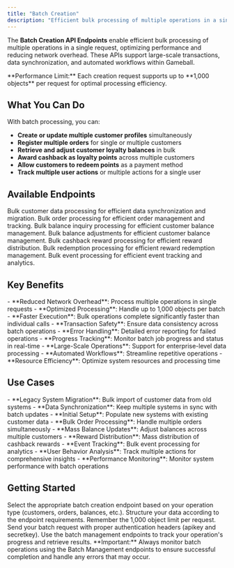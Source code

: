 ```yaml
---
title: "Batch Creation"
description: "Efficient bulk processing of multiple operations in a single request, optimizing performance and reducing network overhead."
---
```


The **Batch Creation API Endpoints** enable efficient bulk processing of multiple operations in a single request, optimizing performance and reducing network overhead. These APIs support large-scale transactions, data synchronization, and automated workflows within Gameball.

<Info>
**Performance Limit:** Each creation request supports up to **1,000 objects** per request for optimal processing efficiency.
</Info>

## What You Can Do

With batch processing, you can:

- **Create or update multiple customer profiles** simultaneously
- **Register multiple orders** for single or multiple customers
- **Retrieve and adjust customer loyalty balances** in bulk
- **Award cashback as loyalty points** across multiple customers
- **Allow customers to redeem points** as a payment method
- **Track multiple user actions** or multiple actions for a single user

## Available Endpoints

<CardGroup cols={2}>
<Card title="Customer Data" icon="users" href="/api-reference/batches/batch-creation/customer-data">
  Bulk customer data processing for efficient data synchronization and migration.
</Card>

<Card title="Orders" icon="shopping-cart" href="/api-reference/batches/batch-creation/orders">
  Bulk order processing for efficient order management and tracking.
</Card>

<Card title="Balance Inquiries" icon="search" href="/api-reference/batches/batch-creation/balance-inquiries">
  Bulk balance inquiry processing for efficient customer balance management.
</Card>

<Card title="Adjustments" icon="settings" href="/api-reference/batches/batch-creation/adjustments">
  Bulk balance adjustments for efficient customer balance management.
</Card>

<Card title="Cashback Rewards" icon="gift" href="/api-reference/batches/batch-creation/cashback-rewards">
  Bulk cashback reward processing for efficient reward distribution.
</Card>

<Card title="Redemptions" icon="credit-card" href="/api-reference/batches/batch-creation/redemptions">
  Bulk redemption processing for efficient reward redemption management.
</Card>

<Card title="Events" icon="activity" href="/api-reference/batches/batch-creation/events">
  Bulk event processing for efficient event tracking and analytics.
</Card>
</CardGroup>

## Key Benefits

<Tabs>
<Tab title="Performance">
  - **Reduced Network Overhead**: Process multiple operations in single requests
  - **Optimized Processing**: Handle up to 1,000 objects per batch
  - **Faster Execution**: Bulk operations complete significantly faster than individual calls
</Tab>

<Tab title="Reliability">
  - **Transaction Safety**: Ensure data consistency across batch operations
  - **Error Handling**: Detailed error reporting for failed operations
  - **Progress Tracking**: Monitor batch job progress and status in real-time
</Tab>

<Tab title="Scalability">
  - **Large-Scale Operations**: Support for enterprise-level data processing
  - **Automated Workflows**: Streamline repetitive operations
  - **Resource Efficiency**: Optimize system resources and processing time
</Tab>
</Tabs>

## Use Cases

<AccordionGroup>
<Accordion title="Data Migration & Synchronization">
  - **Legacy System Migration**: Bulk import of customer data from old systems
  - **Data Synchronization**: Keep multiple systems in sync with batch updates
  - **Initial Setup**: Populate new systems with existing customer data
</Accordion>

<Accordion title="Order & Transaction Management">
  - **Bulk Order Processing**: Handle multiple orders simultaneously
  - **Mass Balance Updates**: Adjust balances across multiple customers
  - **Reward Distribution**: Mass distribution of cashback rewards
</Accordion>

<Accordion title="Analytics & Tracking">
  - **Event Tracking**: Bulk event processing for analytics
  - **User Behavior Analysis**: Track multiple actions for comprehensive insights
  - **Performance Monitoring**: Monitor system performance with batch operations
</Accordion>
</AccordionGroup>

## Getting Started

<Steps>
<Step title="Choose Your Batch Type">
  Select the appropriate batch creation endpoint based on your operation type (customers, orders, balances, etc.).
</Step>

<Step title="Prepare Your Data">
  Structure your data according to the endpoint requirements. Remember the 1,000 object limit per request.
</Step>

<Step title="Submit Batch Request">
  Send your batch request with proper authentication headers (apikey and secretkey).
</Step>

<Step title="Monitor Progress">
  Use the batch management endpoints to track your operation's progress and retrieve results.
</Step>
</Steps>

<Warning>
**Important:** Always monitor batch operations using the Batch Management endpoints to ensure successful completion and handle any errors that may occur.
</Warning>
